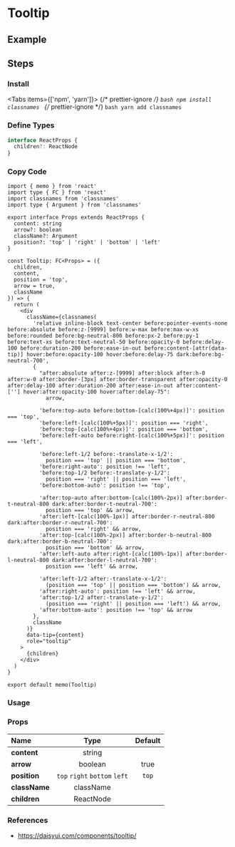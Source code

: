 
<BackTop />

# Tooltip

## Example

## Steps

<div className="steps">

### Install

<Tabs items={['npm', 'yarn']}>
  {/* prettier-ignore */}
  <Tab>
    ```bash
    npm install classnames
    ```
    </Tab>
  {/* prettier-ignore */}
  <Tab>
    ```bash
    yarn add classnames
    ```
</Tab>
</Tabs>

### Define Types

```ts filename="types/index.d.ts"
interface ReactProps {
  children?: ReactNode
}
```

### Copy Code

```tsx filename="components/Tooltip/index.tsx"
import { memo } from 'react'
import type { FC } from 'react'
import classnames from 'classnames'
import type { Argument } from 'classnames'

export interface Props extends ReactProps {
  content: string
  arrow?: boolean
  className?: Argument
  position?: 'top' | 'right' | 'bottom' | 'left'
}

const Tooltip: FC<Props> = ({
  children,
  content,
  position = 'top',
  arrow = true,
  className
}) => {
  return (
    <div
      className={classnames(
        'relative inline-block text-center before:pointer-events-none before:absolute before:z-[9999] before:w-max before:max-w-xs before:rounded before:bg-neutral-800 before:px-2 before:py-1 before:text-xs before:text-neutral-50 before:opacity-0 before:delay-100 before:duration-200 before:ease-in-out before:content-[attr(data-tip)] hover:before:opacity-100 hover:before:delay-75 dark:before:bg-neutral-700',
        {
          "after:absolute after:z-[9999] after:block after:h-0 after:w-0 after:border-[3px] after:border-transparent after:opacity-0 after:delay-100 after:duration-200 after:ease-in-out after:content-[''] hover:after:opacity-100 hover:after:delay-75":
            arrow,

          'before:top-auto before:bottom-[calc(100%+4px)]': position === 'top',
          'before:left-[calc(100%+5px)]': position === 'right',
          'before:top-[calc(100%+4px)]': position === 'bottom',
          'before:left-auto before:right-[calc(100%+5px)]': position === 'left',

          'before:left-1/2 before:-translate-x-1/2':
            position === 'top' || position === 'bottom',
          'before:right-auto': position !== 'left',
          'before:top-1/2 before:-translate-y-1/2':
            position === 'right' || position === 'left',
          'before:bottom-auto': position !== 'top',

          'after:top-auto after:bottom-[calc(100%-2px)] after:border-t-neutral-800 dark:after:border-t-neutral-700':
            position === 'top' && arrow,
          'after:left-[calc(100%-1px)] after:border-r-neutral-800 dark:after:border-r-neutral-700':
            position === 'right' && arrow,
          'after:top-[calc(100%-2px)] after:border-b-neutral-800 dark:after:border-b-neutral-700':
            position === 'bottom' && arrow,
          'after:left-auto after:right-[calc(100%-1px)] after:border-l-neutral-800 dark:after:border-l-neutral-700':
            position === 'left' && arrow,

          'after:left-1/2 after:-translate-x-1/2':
            (position === 'top' || position === 'bottom') && arrow,
          'after:right-auto': position !== 'left' && arrow,
          'after:top-1/2 after:-translate-y-1/2':
            (position === 'right' || position === 'left') && arrow,
          'after:bottom-auto': position !== 'top' && arrow
        },
        className
      )}
      data-tip={content}
      role="tooltip"
    >
      {children}
    </div>
  )
}

export default memo(Tooltip)
```

### Usage

</div>

### Props

| Name                    |             Type              | Default |
| :---------------------- | :---------------------------: | :-----: |
| **content**<Required /> |            string             |         |
| **arrow**               |            boolean            |  true   |
| **position**            | `top` `right` `bottom` `left` |  `top`  |
| **className**           |           className           |         |
| **children**            |           ReactNode           |         |

### References

- https://daisyui.com/components/tooltip/

<Comment />
